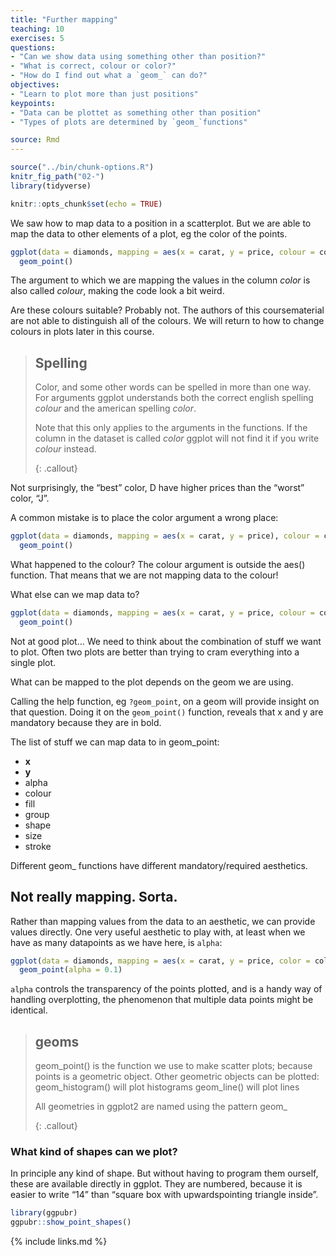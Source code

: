 ```yaml
---
title: "Further mapping"
teaching: 10
exercises: 5
questions:
- "Can we show data using something other than position?"
- "What is correct, colour or color?"
- "How do I find out what a `geom_` can do?"
objectives:
- "Learn to plot more than just positions"
keypoints:
- "Data can be plottet as something other than position"
- "Types of plots are determined by `geom_`functions"

source: Rmd
---
```


```r
source("../bin/chunk-options.R")
knitr_fig_path("02-")
library(tidyverse)
```

```r
knitr::opts_chunk$set(echo = TRUE)
```

We saw how to map data to a position in a scatterplot. But we are able to map 
the data to other elements of a plot, eg the color of the points.


```r
ggplot(data = diamonds, mapping = aes(x = carat, y = price, colour = color)) +
  geom_point() 
```

The argument to which we are mapping the values in the column *color* is also called *colour*, making the code look a bit weird.

Are these colours suitable? Probably not. The authors of this coursematerial are not able to distinguish all of the colours. We will return to how to change colours in plots later in this course.

> ## Spelling
> 
> Color, and some other words can be spelled in more than one way.
> For arguments ggplot understands both the correct english spelling
> *colour* and the american spelling *color*.
> 
> Note that this only applies to the arguments in the functions. If the
> column in the dataset is called *color* ggplot will not find it if
> you write *colour* instead.
>
{: .callout}

Not surprisingly, the "best" color, D have higher prices than the "worst"
color, "J".

A common mistake is to place the color argument a wrong place:
```r
ggplot(data = diamonds, mapping = aes(x = carat, y = price), colour = color) +
  geom_point()
```
What happened to the colour? The colour argument is outside the aes() function.
That means that we are not mapping data to the colour!



What else can we map data to?

```r
ggplot(data = diamonds, mapping = aes(x = carat, y = price, colour = color, size = table)) +
  geom_point()
```
Not at good plot... We need to think about the combination of stuff we want to
plot. Often two plots are better than trying to cram everything into a single plot.

What can be mapped to the plot depends on the geom we are using. 

Calling the help function, eg `?geom_point`, on a geom will provide insight on that
question. Doing it on the `geom_point()` function, reveals that x and y are mandatory
because they are in bold.

The list of stuff we can map data to in geom_point:

* **x**
* **y**
* alpha
* colour
* fill
* group
* shape
* size
* stroke

Different geom_ functions have different mandatory/required aesthetics.

## Not really mapping. Sorta.
Rather than mapping values from the data to an aesthetic, we can provide
values directly. One very useful aesthetic to play with, at least when
we have as many datapoints as we have here, is `alpha`:

```r
ggplot(data = diamonds, mapping = aes(x = carat, y = price, color = color)) +
  geom_point(alpha = 0.1)
```
`alpha` controls the transparency of the points plotted, and is a handy way of
handling overplotting, the phenomenon that multiple data points might be 
identical. 



> ## geoms
>
> geom_point() is the function we use to make scatter plots; because points is
> a geometric object. 
> Other geometric objects can be plotted:
> geom_histogram() will plot histograms
> geom_line() will plot lines
> 
>
> All geometries in ggplot2 are named using the pattern geom_
> 
{: .callout}

### What kind of shapes can we plot?

In principle any kind of shape. But without having to program them
ourself, these are available directly in ggplot. They are numbered, because it is easier to write "14" than "square box with upwardspointing triangle inside".

```r
library(ggpubr)
ggpubr::show_point_shapes()
```





{% include links.md %}